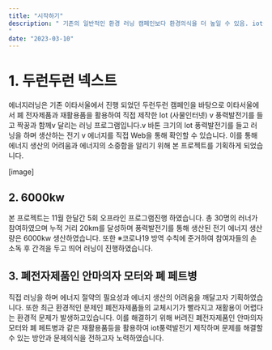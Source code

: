 ```yaml
---
title: "시작하기"
description: " 기존의 일반적인 환경 러닝 캠페인보다 환경의식을 더 높일 수 있음. iot풍력발전기를 들고  달리기를 하며 육체적인 한계를 느끼며  전기를 생산했을 때  참가자들이 에너지 생산에 대한 여러움을 극대화 시키며 환경의식을 제고할 수 있는 장점이 있습니다.
"
date: "2023-03-10"
---
```


# 1. 두런두런 넥스트

에너지러닝은 기존 이타서울에서 진행 되었던  두런두런 캠페인을 바탕으로 
이타서울에서 폐 전자제품과 재활용품을 활용하여 직접 제작한 Iot (사물인터넷) v 풍력발전기를 들고 짝꿍과 함께v  달리는 러닝 프로그램입니다.v 
바톤 크기의 lot 풍력발전기를 들고 러닝을 하며 생산하는  전기 v 에너지를 직접 Web을 통해
확인할 수 있습니다. 이를 통해  에너지 생산의 어려움과 에너지의 소중함을 알리기 위해 
본 프로젝트를 기획하게 되었습니다.

[image]
## 2. 6000kw

본 프로젝트는 11월 한달간 5회 오프라인 프로그램진행 하였습니다.
총 30명의 러너가 참여하였으며 누적 거리 20km를 달성하며 풍력발전기를 통해 생산된 전기 에너지 생산량은  6000kw 생산하였습니다.
또한 ※코로나19 방역 수칙에 준거하여 참여자들의 손 소독 후 간격을 두고 띄어 러닝이 진행하였습니다.

## 3. 폐전자제품인 안마의자 모터와 폐 페트병

 직접 러닝을 하며 에너지 절약의 필요성과 에너지 생산의 어려움을 깨달고자 기획하였습니다. 또한 최근 환경적인 문제인  폐전자제품들의 교체시기가 빨라지고 재활용이 어렵다는 환경적 문제가 발생하고있습니다. 이를 해결하기 위해 버려진 폐전자제품인 안마의자 모터와 폐 페트병과 같은 재활용품등을 활용하여 iot풍력발전기 제작하며 문제를 해결할 수 있는 방안과 문제의식을 전하고자 노력하였습니다. 
